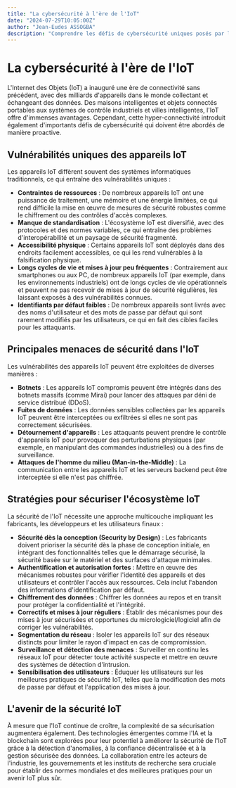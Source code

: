 ```yaml
---
title: "La cybersécurité à l'ère de l'IoT"
date: "2024-07-29T10:05:00Z"
author: "Jean-Eudes ASSOGBA"
description: "Comprendre les défis de cybersécurité uniques posés par l'Internet des Objets (IoT) et les stratégies pour les atténuer."
---
```


# La cybersécurité à l'ère de l'IoT

L'Internet des Objets (IoT) a inauguré une ère de connectivité sans précédent, avec des milliards d'appareils dans le monde collectant et échangeant des données. Des maisons intelligentes et objets connectés portables aux systèmes de contrôle industriels et villes intelligentes, l'IoT offre d'immenses avantages. Cependant, cette hyper-connectivité introduit également d'importants défis de cybersécurité qui doivent être abordés de manière proactive.

## Vulnérabilités uniques des appareils IoT

Les appareils IoT diffèrent souvent des systèmes informatiques traditionnels, ce qui entraîne des vulnérabilités uniques :

- **Contraintes de ressources** : De nombreux appareils IoT ont une puissance de traitement, une mémoire et une énergie limitées, ce qui rend difficile la mise en œuvre de mesures de sécurité robustes comme le chiffrement ou des contrôles d'accès complexes.
- **Manque de standardisation** : L'écosystème IoT est diversifié, avec des protocoles et des normes variables, ce qui entraîne des problèmes d'interopérabilité et un paysage de sécurité fragmenté.
- **Accessibilité physique** : Certains appareils IoT sont déployés dans des endroits facilement accessibles, ce qui les rend vulnérables à la falsification physique.
- **Longs cycles de vie et mises à jour peu fréquentes** : Contrairement aux smartphones ou aux PC, de nombreux appareils IoT (par exemple, dans les environnements industriels) ont de longs cycles de vie opérationnels et peuvent ne pas recevoir de mises à jour de sécurité régulières, les laissant exposés à des vulnérabilités connues.
- **Identifiants par défaut faibles** : De nombreux appareils sont livrés avec des noms d'utilisateur et des mots de passe par défaut qui sont rarement modifiés par les utilisateurs, ce qui en fait des cibles faciles pour les attaquants.

## Principales menaces de sécurité dans l'IoT

Les vulnérabilités des appareils IoT peuvent être exploitées de diverses manières :

- **Botnets** : Les appareils IoT compromis peuvent être intégrés dans des botnets massifs (comme Mirai) pour lancer des attaques par déni de service distribué (DDoS).
- **Fuites de données** : Les données sensibles collectées par les appareils IoT peuvent être interceptées ou exfiltrées si elles ne sont pas correctement sécurisées.
- **Détournement d'appareils** : Les attaquants peuvent prendre le contrôle d'appareils IoT pour provoquer des perturbations physiques (par exemple, en manipulant des commandes industrielles) ou à des fins de surveillance.
- **Attaques de l'homme du milieu (Man-in-the-Middle)** : La communication entre les appareils IoT et les serveurs backend peut être interceptée si elle n'est pas chiffrée.

## Stratégies pour sécuriser l'écosystème IoT

La sécurité de l'IoT nécessite une approche multicouche impliquant les fabricants, les développeurs et les utilisateurs finaux :

- **Sécurité dès la conception (Security by Design)** : Les fabricants doivent prioriser la sécurité dès la phase de conception initiale, en intégrant des fonctionnalités telles que le démarrage sécurisé, la sécurité basée sur le matériel et des surfaces d'attaque minimales.
- **Authentification et autorisation fortes** : Mettre en œuvre des mécanismes robustes pour vérifier l'identité des appareils et des utilisateurs et contrôler l'accès aux ressources. Cela inclut l'abandon des informations d'identification par défaut.
- **Chiffrement des données** : Chiffrer les données au repos et en transit pour protéger la confidentialité et l'intégrité.
- **Correctifs et mises à jour réguliers** : Établir des mécanismes pour des mises à jour sécurisées et opportunes du micrologiciel/logiciel afin de corriger les vulnérabilités.
- **Segmentation du réseau** : Isoler les appareils IoT sur des réseaux distincts pour limiter le rayon d'impact en cas de compromission.
- **Surveillance et détection des menaces** : Surveiller en continu les réseaux IoT pour détecter toute activité suspecte et mettre en œuvre des systèmes de détection d'intrusion.
- **Sensibilisation des utilisateurs** : Éduquer les utilisateurs sur les meilleures pratiques de sécurité IoT, telles que la modification des mots de passe par défaut et l'application des mises à jour.

## L'avenir de la sécurité IoT

À mesure que l'IoT continue de croître, la complexité de sa sécurisation augmentera également. Des technologies émergentes comme l'IA et la blockchain sont explorées pour leur potentiel à améliorer la sécurité de l'IoT grâce à la détection d'anomalies, à la confiance décentralisée et à la gestion sécurisée des données. La collaboration entre les acteurs de l'industrie, les gouvernements et les instituts de recherche sera cruciale pour établir des normes mondiales et des meilleures pratiques pour un avenir IoT plus sûr.
